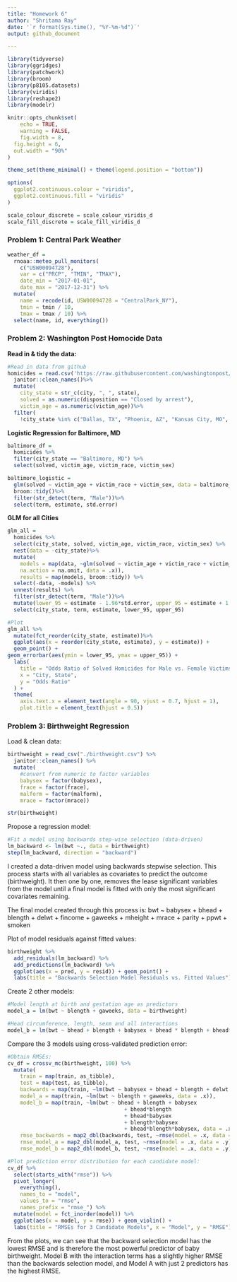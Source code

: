 ```yaml
---
title: "Homework 6"
author: "Shritama Ray"
date: '`r format(Sys.time(), "%Y-%m-%d")`'
output: github_document

---
```


```r
library(tidyverse)
library(ggridges)
library(patchwork)
library(broom)
library(p8105.datasets)
library(viridis)
library(reshape2)
library(modelr)

knitr::opts_chunk$set(
	echo = TRUE,
	warning = FALSE,
	fig.width = 8, 
  fig.height = 6,
  out.width = "90%"
)

theme_set(theme_minimal() + theme(legend.position = "bottom"))

options(
  ggplot2.continuous.colour = "viridis",
  ggplot2.continuous.fill = "viridis"
)

scale_colour_discrete = scale_colour_viridis_d
scale_fill_discrete = scale_fill_viridis_d
```

### Problem 1: Central Park Weather

```r
weather_df = 
  rnoaa::meteo_pull_monitors(
    c("USW00094728"),
    var = c("PRCP", "TMIN", "TMAX"), 
    date_min = "2017-01-01",
    date_max = "2017-12-31") %>%
  mutate(
    name = recode(id, USW00094728 = "CentralPark_NY"),
    tmin = tmin / 10,
    tmax = tmax / 10) %>%
  select(name, id, everything())

```

### Problem 2: Washington Post Homocide Data

**Read in & tidy the data:**
```r
#Read in data from github
homicides = read.csv('https://raw.githubusercontent.com/washingtonpost/data-homicides/master/homicide-data.csv') %>%
  janitor::clean_names()%>%
  mutate(
    city_state = str_c(city, ", ", state),
    solved = as.numeric(disposition == "Closed by arrest"),
    victim_age = as.numeric(victim_age))%>%
  filter(
    !city_state %in% c("Dallas, TX", "Phoenix, AZ", "Kansas City, MO", "Tulsa, AL"), victim_race %in% c("White", "Black"))
```

**Logistic Regression for Baltimore, MD**
```r
baltimore_df = 
  homicides %>% 
  filter(city_state == "Baltimore, MD") %>%
  select(solved, victim_age, victim_race, victim_sex) 

baltimore_logistic =
  glm(solved ~ victim_age + victim_race + victim_sex, data = baltimore_df, family = binomial()) %>%
  broom::tidy()%>%
  filter(str_detect(term, "Male"))%>%
  select(term, estimate, std.error)
```

**GLM for all Cities**
```r
glm_all =
  homicides %>%
  select(city_state, solved, victim_age, victim_race, victim_sex) %>%
  nest(data = -city_state)%>%
  mutate(
    models = map(data, ~glm(solved ~ victim_age + victim_race + victim_sex, 
    na.action = na.omit, data = .x)),
    results = map(models, broom::tidy)) %>%
  select(-data, -models) %>%
  unnest(results) %>%
  filter(str_detect(term, "Male"))%>%
  mutate(lower_95 = estimate - 1.96*std.error, upper_95 = estimate + 1.96*std.error) %>%
  select(city_state, term, estimate, lower_95, upper_95) 

#Plot
glm_all %>%
  mutate(fct_reorder(city_state, estimate))%>%
  ggplot(aes(x = reorder(city_state, estimate), y = estimate)) +
  geom_point() +
geom_errorbar(aes(ymin = lower_95, ymax = upper_95)) +
  labs(
    title = "Odds Ratio of Solved Homicides for Male vs. Female Victims by City",
    x = "City, State",
    y = "Odds Ratio"
  ) +
  theme(
    axis.text.x = element_text(angle = 90, vjust = 0.7, hjust = 1),
    plot.title = element_text(hjust = 0.5))
```


### Problem 3: Birthweight Regression

Load & clean data:
```r
birthweight = read_csv("./birthweight.csv") %>%
  janitor::clean_names() %>%
  mutate(
    #convert from numeric to factor variables
    babysex = factor(babysex),
    frace = factor(frace),
    malform = factor(malform),
    mrace = factor(mrace))

str(birthweight)

```

Propose a regression model:
```r
#Fit a model using backwards step-wise selection (data-driven)
lm_backward <- lm(bwt ~., data = birthweight)
step(lm_backward, direction = "backward") 
```

I created a data-driven model using backwards stepwise selection. This process starts with all variables as covariates to predict the outcome (birthweight). It then one by one, removes the lease significant variables from the model until a final model is fitted with only the most significant covariates remaining.

The final model created through this process is:
bwt ~ babysex + bhead + blength + delwt + fincome + gaweeks + mheight + mrace + parity + ppwt + smoken

Plot of model residuals against fitted values:
```r
birthweight %>%
  add_residuals(lm_backward) %>%
  add_predictions(lm_backward) %>%
  ggplot(aes(x = pred, y = resid)) + geom_point() +
  labs(title = "Backwards Selection Model Residuals vs. Fitted Values")
```

Create 2 other models:
```r
#Model length at birth and gestation age as predictors
model_a = lm(bwt ~ blength + gaweeks, data = birthweight)

#Head circumference, length, sexm and all interactions
model_b = lm(bwt ~ bhead + blength + babysex + bhead * blength + bhead*babysex + blength*babysex + bhead*blength*babysex, data = birthweight)
```

Compare the 3 models using cross-validated prediction error:
```r
#Obtain RMSEs:
cv_df = crossv_mc(birthweight, 100) %>%
  mutate(
    train = map(train, as_tibble),
    test = map(test, as_tibble),
    backwards = map(train, ~lm(bwt ~ babysex + bhead + blength + delwt + fincome + gaweeks + mheight + mrace + parity + ppwt + smoken, data = .x)),
    model_a = map(train, ~lm(bwt ~ blength + gaweeks, data = .x)),
    model_b = map(train, ~lm(bwt ~ bhead + blength + babysex 
                                     + bhead*blength 
                                     + bhead*babysex 
                                     + blength*babysex 
                                     + bhead*blength*babysex, data = .x)), 
    rmse_backwards = map2_dbl(backwards, test, ~rmse(model = .x, data = .y)),
    rmse_model_a = map2_dbl(model_a, test, ~rmse(model = .x, data = .y)),
    rmse_model_b = map2_dbl(model_b, test, ~rmse(model = .x, data = .y)))

#Plot prediction error distribution for each candidate model:
cv_df %>%
  select(starts_with("rmse")) %>%
  pivot_longer(
    everything(),
    names_to = "model",
    values_to = "rmse",
    names_prefix = "rmse_") %>%
  mutate(model = fct_inorder(model)) %>%
  ggplot(aes(x = model, y = rmse)) + geom_violin() +
  labs(title = "RMSEs for 3 Candidate Models", x = "Model", y = "RMSE")
```

From the plots, we can see that the backward selection model has the lowest RMSE and is therefore the most powerful predictor of baby birthweight. Model B with the interaction terms has a slightly higher RMSE than the backwards selection model, and Model A with just 2 predictors has the highest RMSE. 


